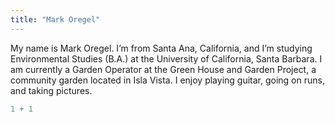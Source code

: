```yaml
---
title: "Mark Oregel"
---
```


My name is Mark Oregel. I’m from Santa Ana, California, and I’m studying Environmental Studies (B.A.) at the University of California, Santa Barbara. I am currently a Garden Operator at the Green House and Garden Project, a community garden located in Isla Vista. I enjoy playing guitar, going on runs, and taking pictures. 

```r
1 + 1
```
